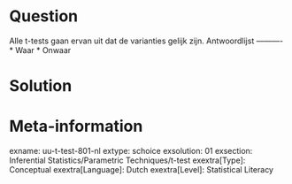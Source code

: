 Question
========
  
Alle t-tests gaan ervan uit dat de varianties gelijk zijn. 
Antwoordlijst
----------
* Waar
* Onwaar


Solution
========

Meta-information
================
exname: uu-t-test-801-nl
extype: schoice
exsolution: 01
exsection: Inferential Statistics/Parametric Techniques/t-test
exextra[Type]: Conceptual
exextra[Language]: Dutch
exextra[Level]: Statistical Literacy
